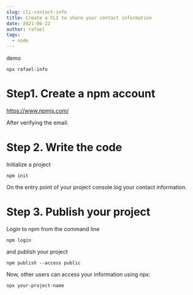 ```yaml
---
slug: cli-contact-info
title: Create a CLI to share your contact information
date: 2021-06-22
author: rafael
tags:
  - node
---
```


demo

```
npx rafael-info
```

# Step1. Create a npm account

https://www.npmjs.com/

After verifying the email.

# Step 2. Write the code

Initialize a project

```
npm init
```

On the entry point of your project console.log your contact information.

# Step 3. Publish your project

Login to npm from the command line

```
npm login
```

and publish your project

```
npm publish --access public
```

Now, other users can access your information using npx:

```
npx your-project-name
```
